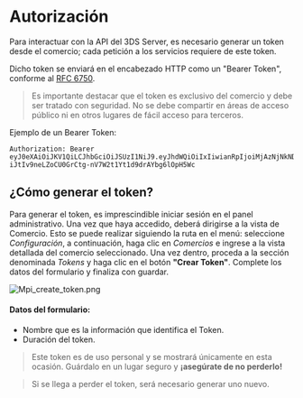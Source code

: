

# Autorización
Para interactuar con la API del 3DS Server, es necesario generar un token desde el comercio; cada petición a los servicios requiere de este token.

Dicho token se enviará en el encabezado HTTP como un "Bearer Token", conforme al [RFC 6750](https://datatracker.ietf.org/doc/html/rfc6750).

> Es importante destacar que el token es exclusivo del comercio y debe ser tratado con seguridad. No se debe compartir en áreas de acceso público ni en otros lugares de fácil acceso para terceros.

Ejemplo de un Bearer Token:

```text
Authorization: Bearer eyJ0eXAiOiJKV1QiLCJhbGciOiJSUzI1NiJ9.eyJhdWQiOiIxIiwianRpIjoiMjAzNjNkNDNhYjk0YzRhOGFkZmVlZTg1MzZlOGZjZTljM2M4MGI5YWYxNDk2YWRmNWJlNGE1NjkwNDk4YjcwNDllNTAwZDBjYWFjMjNjMDMiLCJpYXQiOjE2NzE0NjY2OTkuMTUyMjA2LCJuYmYiOjE2NzE0NjY2OTkuMTUyMjA3LCJleHAiOjE3NjYxNjEwOTkuMTM0ODkzLCJzdWIiOiIxIiwic2NvcGVzIjpbXX0.NzKTueFRgUyq_X9x0UmQeejlFWMw1yfImmpcRQUhMDDYE4p6torwzUCDkuKWz2AoelYTIWVqwPKot5kmG8zF9U8uqXYHttSc6VxbcgaTyx0NIFrkeZOReOLwommo-iJtIv9neLZoCU0GrCtg-nV7W2t1Yt1d9drAYbg6lOpH5Wc
```

## ¿Cómo generar el token?

Para generar el token, es imprescindible iniciar sesión en el panel administrativo. Una vez que haya accedido, deberá dirigirse a la vista de Comercio. Esto se puede realizar siguiendo la ruta en el menú: seleccione *Configuración*, a continuación, haga clic en *Comercios* e ingrese a la vista detallada del comercio seleccionado. Una vez dentro, proceda a la sección denominada *Tokens* y haga clic en el botón **"Crear Token"**. Complete los datos del formulario y finaliza con guardar.

![Mpi_create_token.png](/3DS_server/Mpi_create_token.png)

#### Datos del formulario:
- Nombre que es la información que identifica el Token.
- Duración del token.

> Este token es de uso personal y se mostrará únicamente en esta ocasión. Guárdalo en un lugar seguro y **¡asegúrate de no perderlo!**

> Si se llega a perder el token, será necesario generar uno nuevo.
